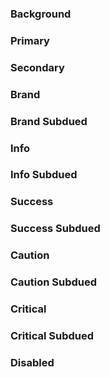 
<Meta title="Theme/Desing Tokens/Background" />

### Background

<div className="grid grid-cols-2 gap-2">
  <div className="grid grid-cols-1 gap-2 p-2 bg-background text-foreground rounded-xl border border-primary">
    <div
      children="Background"
      className="h-10 bg-background text-foreground rounded font-bold flex items-center justify-center border border-primary"
    />
  </div>
  <div className="dark grid grid-cols-1 gap-2 p-2 bg-background text-foreground rounded-xl border border-primary">
    <div
      children="Background"
      className="h-10 bg-background text-foreground rounded font-bold flex items-center justify-center border border-primary"
    />
  </div>
</div>

### Primary

<div className="grid grid-cols-1 gap-2">
  <div className="grid grid-cols-2 gap-2 p-2 bg-background text-foreground rounded-xl border border-primary">
    <div
      children="Primary"
      className="h-10 bg-primary text-on-primary rounded font-bold flex items-center justify-center border border-primary"
    /> 
    <div
      children="Primary Hover"
      className="h-10 bg-primary-hover text-on-primary rounded font-bold flex items-center justify-center border border-primary"
    />
  </div>
  <div className="dark grid grid-cols-2 gap-2 p-2 bg-background text-foreground rounded-xl border border-primary">
    <div
      children="Primary"
      className="h-10 bg-primary text-on-primary rounded font-bold flex items-center justify-center border border-primary"
    /> 
    <div
      children="Primary Hover"
      className="h-10 bg-primary-hover text-on-primary rounded font-bold flex items-center justify-center border border-primary"
    />
  </div>
</div>

### Secondary

<div className="grid grid-cols-1 gap-2">
  <div className="grid grid-cols-2 gap-2 p-2 bg-background text-foreground rounded-xl border border-primary">
    <div
      children="Secondary"
      className="h-10 bg-secondary text-on-secondary rounded font-bold flex items-center justify-center border border-primary"
    /> 
    <div
      children="Secondary Hover"
      className="h-10 bg-secondary-hover text-on-secondary rounded font-bold flex items-center justify-center border border-primary"
    />
  </div>
  <div className="dark grid grid-cols-2 gap-2 p-2 bg-background text-foreground rounded-xl border border-primary">
    <div
      children="Secondary"
      className="h-10 bg-secondary text-on-secondary rounded font-bold flex items-center justify-center border border-primary"
    /> 
    <div
      children="Secondary Hover"
      className="h-10 bg-secondary-hover text-on-secondary rounded font-bold flex items-center justify-center border border-primary"
    />
  </div>
</div>

### Brand

<div className="grid grid-cols-1 gap-2">
  <div className="grid grid-cols-2 gap-2 p-2 bg-background text-foreground rounded-xl border border-primary">
    <div
      children="Brand"
      className="h-10 bg-brand text-on-brand rounded font-bold flex items-center justify-center border border-primary"
    /> 
    <div
      children="Brand Hover"
      className="h-10 bg-brand-hover text-on-brand rounded font-bold flex items-center justify-center border border-primary"
    />
  </div>
  <div className="dark grid grid-cols-2 gap-2 p-2 bg-background text-foreground rounded-xl border border-primary">
    <div
      children="Brand"
      className="h-10 bg-brand text-on-brand rounded font-bold flex items-center justify-center border border-primary"
    /> 
    <div
      children="Brand Hover"
      className="h-10 bg-brand-hover text-on-brand rounded font-bold flex items-center justify-center border border-primary"
    />
  </div>
</div>

### Brand Subdued

<div className="grid grid-cols-1 gap-2">
  <div className="grid grid-cols-2 gap-2 p-2 bg-background text-foreground rounded-xl border border-primary">
    <div
      children="Brand Subdued"
      className="h-10 bg-brand-subdued text-on-brand-subdued rounded font-bold flex items-center justify-center border border-primary"
    /> 
    <div
      children="Brand Subdued Hover"
      className="h-10 bg-brand-subdued-hover text-on-brand-subdued rounded font-bold flex items-center justify-center border border-primary"
    />
  </div>
  <div className="dark grid grid-cols-2 gap-2 p-2 bg-background text-foreground rounded-xl border border-primary">
    <div
      children="Brand Subdued"
      className="h-10 bg-brand-subdued text-on-brand-subdued rounded font-bold flex items-center justify-center border border-primary"
    /> 
    <div
      children="Brand Subdued Hover"
      className="h-10 bg-brand-subdued-hover text-on-brand-subdued rounded font-bold flex items-center justify-center border border-primary"
    />
  </div>
</div>

### Info

<div className="grid grid-cols-1 gap-2">
  <div className="grid grid-cols-2 gap-2 p-2 bg-background text-foreground rounded-xl border border-primary">
    <div
      children="Info"
      className="h-10 bg-info text-on-info rounded font-bold flex items-center justify-center border border-primary"
    /> 
    <div
      children="Info Hover"
      className="h-10 bg-info-hover text-on-info rounded font-bold flex items-center justify-center border border-primary"
    />
  </div>
  <div className="dark grid grid-cols-2 gap-2 p-2 bg-background text-foreground rounded-xl border border-primary">
    <div
      children="Info"
      className="h-10 bg-info text-on-info rounded font-bold flex items-center justify-center border border-primary"
    /> 
    <div
      children="Info Hover"
      className="h-10 bg-info-hover text-on-info rounded font-bold flex items-center justify-center border border-primary"
    />
  </div>
</div>

### Info Subdued

<div className="grid grid-cols-1 gap-2">
  <div className="grid grid-cols-2 gap-2 p-2 bg-background text-foreground rounded-xl border border-primary">
    <div
      children="Info Subdued"
      className="h-10 bg-info-subdued text-on-info-subdued rounded font-bold flex items-center justify-center border border-primary"
    /> 
    <div
      children="Info Subdued Hover"
      className="h-10 bg-info-subdued-hover text-on-info-subdued rounded font-bold flex items-center justify-center border border-primary"
    />
  </div>
  <div className="dark grid grid-cols-2 gap-2 p-2 bg-background text-foreground rounded-xl border border-primary">
    <div
      children="Info Subdued"
      className="h-10 bg-info-subdued text-on-info-subdued rounded font-bold flex items-center justify-center border border-primary"
    /> 
    <div
      children="Info Subdued Hover"
      className="h-10 bg-info-subdued-hover text-on-info-subdued rounded font-bold flex items-center justify-center border border-primary"
    />
  </div>
</div>

### Success

<div className="grid grid-cols-1 gap-2">
  <div className="grid grid-cols-2 gap-2 p-2 bg-background text-foreground rounded-xl border border-primary">
    <div
      children="Success"
      className="h-10 bg-success text-on-success rounded font-bold flex items-center justify-center border border-primary"
    /> 
    <div
      children="Success Hover"
      className="h-10 bg-success-hover text-on-success rounded font-bold flex items-center justify-center border border-primary"
    />
  </div>
  <div className="dark grid grid-cols-2 gap-2 p-2 bg-background text-foreground rounded-xl border border-primary">
    <div
      children="Success"
      className="h-10 bg-success text-on-success rounded font-bold flex items-center justify-center border border-primary"
    /> 
    <div
      children="Success Hover"
      className="h-10 bg-success-hover text-on-success rounded font-bold flex items-center justify-center border border-primary"
    />
  </div>
</div>

### Success Subdued

<div className="grid grid-cols-1 gap-2">
  <div className="grid grid-cols-2 gap-2 p-2 bg-background text-foreground rounded-xl border border-primary">
    <div
      children="Success Subdued"
      className="h-10 bg-success-subdued text-on-success-subdued rounded font-bold flex items-center justify-center border border-primary"
    /> 
    <div
      children="Success Subdued Hover"
      className="h-10 bg-success-subdued-hover text-on-success-subdued rounded font-bold flex items-center justify-center border border-primary"
    />
  </div>
  <div className="dark grid grid-cols-2 gap-2 p-2 bg-background text-foreground rounded-xl border border-primary">
    <div
      children="Success Subdued"
      className="h-10 bg-success-subdued text-on-success-subdued rounded font-bold flex items-center justify-center border border-primary"
    /> 
    <div
      children="Success Subdued Hover"
      className="h-10 bg-success-subdued-hover text-on-success-subdued rounded font-bold flex items-center justify-center border border-primary"
    />
  </div>
</div>

### Caution

<div className="grid grid-cols-1 gap-2">
  <div className="grid grid-cols-2 gap-2 p-2 bg-background text-foreground rounded-xl border border-primary">
    <div
      children="Caution"
      className="h-10 bg-caution text-on-caution rounded font-bold flex items-center justify-center border border-primary"
    /> 
    <div
      children="Caution Hover"
      className="h-10 bg-caution-hover text-on-caution rounded font-bold flex items-center justify-center border border-primary"
    />
  </div>
  <div className="dark grid grid-cols-2 gap-2 p-2 bg-background text-foreground rounded-xl border border-primary">
    <div
      children="Caution"
      className="h-10 bg-caution text-on-caution rounded font-bold flex items-center justify-center border border-primary"
    /> 
    <div
      children="Caution Hover"
      className="h-10 bg-caution-hover text-on-caution rounded font-bold flex items-center justify-center border border-primary"
    />
  </div>
</div>

### Caution Subdued

<div className="grid grid-cols-1 gap-2">
  <div className="grid grid-cols-2 gap-2 p-2 bg-background text-foreground rounded-xl border border-primary">
    <div
      children="Caution Subdued"
      className="h-10 bg-caution-subdued text-on-caution-subdued rounded font-bold flex items-center justify-center border border-primary"
    /> 
    <div
      children="Caution Subdued Hover"
      className="h-10 bg-caution-subdued-hover text-on-caution-subdued rounded font-bold flex items-center justify-center border border-primary"
    />
  </div>
  <div className="dark grid grid-cols-2 gap-2 p-2 bg-background text-foreground rounded-xl border border-primary">
    <div
      children="Caution Subdued"
      className="h-10 bg-caution-subdued text-on-caution-subdued rounded font-bold flex items-center justify-center border border-primary"
    /> 
    <div
      children="Caution Subdued Hover"
      className="h-10 bg-caution-subdued-hover text-on-caution-subdued rounded font-bold flex items-center justify-center border border-primary"
    />
  </div>
</div>

### Critical

<div className="grid grid-cols-1 gap-2">
  <div className="grid grid-cols-2 gap-2 p-2 bg-background text-foreground rounded-xl border border-primary">
    <div
      children="Critical"
      className="h-10 bg-critical text-on-critical rounded font-bold flex items-center justify-center border border-primary"
    /> 
    <div
      children="Critical Hover"
      className="h-10 bg-critical-hover text-on-critical rounded font-bold flex items-center justify-center border border-primary"
    />
  </div>
  <div className="dark grid grid-cols-2 gap-2 p-2 bg-background text-foreground rounded-xl border border-primary">
    <div
      children="Critical"
      className="h-10 bg-critical text-on-critical rounded font-bold flex items-center justify-center border border-primary"
    /> 
    <div
      children="Critical Hover"
      className="h-10 bg-critical-hover text-on-critical rounded font-bold flex items-center justify-center border border-primary"
    />
  </div>
</div>

### Critical Subdued

<div className="grid grid-cols-1 gap-2">
  <div className="grid grid-cols-2 gap-2 p-2 bg-background text-foreground rounded-xl border border-primary">
    <div
      children="Critical Subdued"
      className="h-10 bg-critical-subdued text-on-critical-subdued rounded font-bold flex items-center justify-center border border-primary"
    /> 
    <div
      children="Critical Subdued Hover"
      className="h-10 bg-critical-subdued-hover text-on-critical-subdued rounded font-bold flex items-center justify-center border border-primary"
    />
  </div>
  <div className="dark grid grid-cols-2 gap-2 p-2 bg-background text-foreground rounded-xl border border-primary">
    <div
      children="Critical Subdued"
      className="h-10 bg-critical-subdued text-on-critical-subdued rounded font-bold flex items-center justify-center border border-primary"
    /> 
    <div
      children="Critical Subdued Hover"
      className="h-10 bg-critical-subdued-hover text-on-critical-subdued rounded font-bold flex items-center justify-center border border-primary"
    />
  </div>
</div>

### Disabled

<div className="grid grid-cols-2 gap-2">
  <div className="grid grid-cols-1 gap-2 p-2 bg-background text-foreground rounded-xl border border-primary">
    <div
      children="Disabled"
      className="h-10 bg-disabled text-on-disabled rounded font-bold flex items-center justify-center border border-primary"
    />
  </div>
  <div className="dark grid grid-cols-1 gap-2 p-2 bg-background text-foreground rounded-xl border border-primary">
    <div
      children="Disabled"
      className="h-10 bg-disabled text-on-disabled rounded font-bold flex items-center justify-center border border-primary"
    /> 
  </div>
</div>
